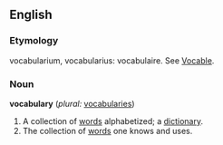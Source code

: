 ==English==

===Etymology===
{{LL.}} vocabularium, vocabularius: {{F.}} vocabulaire. See [[Vocable]].

===Noun===
'''vocabulary''' (''plural:'' [[vocabularies]])
#A collection of [[word]]s alphabetized; a [[dictionary]].
#The collection of [[word]]s one knows and uses.